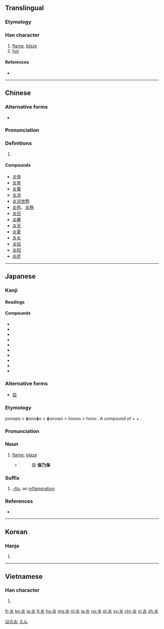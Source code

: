 {{also|焱}}
==Translingual==

===Etymology===
{{Han compound|火|火|t2=fire|ls=ic}}

===Han character===
{{Han char|rn=86|rad=火|as=04|sn=8|four=9080<sub>9</sub>|canj=火火 (FF)|ids=⿱[[火]]火}}

# [[flame]], [[blaze]]
# [[hot]]

====References====
* {{Han ref|kx=0667.130|dkj=18910|dj=1076.210|hdz=32193.060|uh=708E|ud=28814|bh=AAA2|bd=43682}}

----

==Chinese==
{{zh-forms}}

===Alternative forms===
* {{zh-l|炏}}

===Pronunciation===
{{zh-pron
|m=yán
|c=jim4
|mc=y
|oc=y
|ma=
|cat=n,a
}}

===Definitions===
# {{rfdef|lang=zh}}

====Compounds====
* [[炎帝]]
* [[炎旱]]
* [[炎黄]]
* [[炎凉]]
* [[炎涼世態]]
* [[炎热]]、[[炎熱]]
* [[炎日]]
* [[炎暑]]
* [[炎天]]
* [[炎夏]]
* [[炎炎]]
* [[炎焰]]
* [[炎阳]]
* [[炎症]]

----

==Japanese==

===Kanji===
{{ja-kanji|grade=c|rs=火04}}

====Readings====
{{ja-readings|goon=[[えん]] (en)|kanon=[[えん]] (en)|kun=[[ほのお]] (honō), [[もえる]] (moeru)}}

====Compounds====
{{der-top|Compounds}}
* {{ja-r|炎暑|えんしょ}}
* {{ja-r|炎症|えんしょう}}
* {{ja-r|炎上|えんじょう}}
* {{ja-r|炎帝|えんてい}}
* {{ja-r|炎天|えんてん}}
* {{ja-r|炎涼|えんりょう}}
* {{ja-r|火炎|かえん}}
* {{ja-r|気炎|きえん}}
* {{ja-r|虫垂炎|ちゅうすいえん}}
* {{ja-r|葡萄膜炎|ぶどうまくえん|gloss=[[uveitis]]}}
{{der-bottom}}

===Alternative forms===
* [[焰]]

===Etymology===
{{ja-kanjitab|ほのお|yomi=k}}
ponopo > ɸonoɸo > ɸonowo > honoo > honoː. A compound of {{term|火|ho|fire}} + {{term|の|no|genitive}} + {{term|穂|ho|ear, head}}.

===Pronunciation===
{{ja-pron|ほのお|acc=a|y=k|acc_ref=NHK|acc2=2|acc2_ref=NHK}}

===Noun===
{{ja-noun|ほのお|hhira=ほのほ}}

# [[flame]]; [[blaze]]
#* {{RQ:Konkōmyō Saishōōkyō Ongi|5 (front)}} 
#*: 燄 '''保乃保'''

===Suffix===
{{ja-pos|えん|suffix}}

# {{lb|ja|medicine|sort=えん}} [[-itis]], an [[inflammation]]

===References===
<references/>
*{{R:Konkōmyō Saishōōkyō Ongi}} 

[[Category:ja:Fire|ほのお]]
[[Category:ja:Fire|えん]]
----

==Korean==

===Hanja===
{{ko-hanja|hangeul=[[염]]|eumhun=|rv=yeom|mr=yŏm|y=yem}}

# {{defn|lang=ko|sort=火04}}

----

==Vietnamese==

===Han character===
{{vi-hantu|viêm, văn|rs=火04}}

# {{defn|lang=vi|sort=火04}}

[[fr:炎]]
[[ko:炎]]
[[la:炎]]
[[lt:炎]]
[[hu:炎]]
[[mg:炎]]
[[nl:炎]]
[[ja:炎]]
[[no:炎]]
[[pl:炎]]
[[sv:炎]]
[[chr:炎]]
[[vi:炎]]
[[zh:炎]]